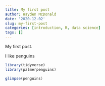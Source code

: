 ```yaml
---
title: My first post
author: Hayden McDonald
date: '2020-12-02'
slug: my-first-post
categories: [introduction, R, data science]
tags: []
---
```


My first post.

I like penguins

```r
library(tidyverse)
library(palmerpenguins)
```
```r
glimpse(penguins)
```

